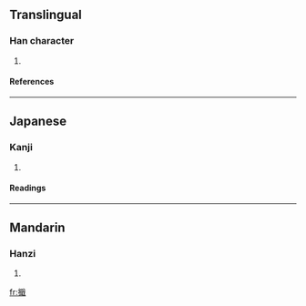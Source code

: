 ==Translingual==
===Han character===
{{Han char|rn=64|rad=手|as=13|sn=16|four=|canj=手口十戈 (QRJI)}}
# {{defn|Han|sort=手13}}
====References====
{{Han ref|kx=0458.240|dkj=12815|dj=0807.120|hdz=31968.040|uh=64D1|ud=25809}}

----
==Japanese==
===Kanji===
{{ja-kanji|grade=|rs=手13}}
# {{defn|Japanese}} 
====Readings====
{{ja-readings|on=[[しょう]] (shō), [[せつ]] (setsu)|kun=[[つうぐ]] (tsuugu)}}

----
==Mandarin==
===Hanzi===
{{cmn-hanzi|pin=[[chā]] (cha1), [[jiē]] (jie1), [[shà]] (sha4), [[xié]] (xie2)|wg=ch'a<sup>1</sup>, chieh<sup>1</sup>, sha<sup>4</sup>, hsieh<sup>2</sup>}}
# {{defn|Mandarin}}

[[fr:擑]]
